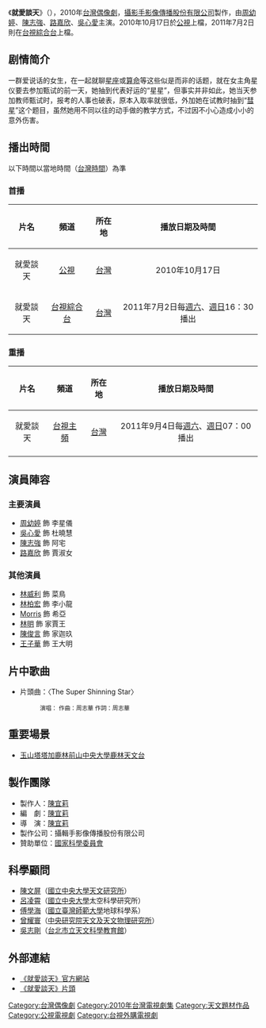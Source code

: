 {{Infobox Television
| show_name            = 就愛談天
| original_name        = ''Shiningstar''
| image                = 
| caption              = 
| show_name_2          = 
| genre                = [[偶像劇|偶像劇]]
| format               = 科學
| creator              = 
| developer            = 
| writer               =[[陳宜莉|陳宜莉]]
| director             =[[陳宜莉|陳宜莉]]
| creative_director= 
| presenter            =   
| starring             ={{Nowrap begin}}[[周幼婷|周幼婷]]、[[陳志強|陳志強]]、[[路嘉欣|路嘉欣]]、[[吳心愛|吳心愛]]
| judges               = 
| voices               = 
| narrated             = 
| theme_music_composer = 
| opentheme            = 
| endtheme             = 
| composer             = 
| country              = {{ROC-TW}}
| language             = [[國語|國語]]
| num_seasons          = <!-- or num_series -->
| num_episodes         = 8集
| list_episodes        = 
| slogan               =
| executive_producer   = 
| supervising_producer =
| producer             = [[陳宜莉|陳宜莉]]
| editor               = 
| location             = {{ROC-TW}}
| cinematography       =
| camera               = 
| runtime              = 30分鐘（含[[廣告|廣告]]）
| company              = {{Nowrap begin}}[[攝影手影像傳播股份有限公司|攝影手影像傳播股份有限公司]]{{Nowrap end}}
| distributor          = 
| channel              = [[公視主頻|公視主頻]]
| picture_format       = [[標準畫質電視|標準畫質電視]]
| audio_format         = [[立體聲|立體聲]]
| first_run            = {{TWN}}
| first_aired          = {{Nowrap begin}}{{start date|2010|10|17}}
| last_aired           = {{start date|2010|11|13}}{{Nowrap end}}
| channel_1            = [[台視綜合台|台視綜合台]]
| picture_format_1     = [[標準畫質電視|標準畫質電視]]
| audio_format_1       = [[立體聲|立體聲]]
| first_run_1          = {{TWN}}
| first_aired_1        = {{Nowrap begin}}{{startdate|2011|07|02}}
| last_aired_1         = {{startdate|2011|07|24}}{{Nowrap end}}
| status               = 
| preceded_by          = 
| followed_by          = 
| related              = 
| website              = http://www.veid-shiningstar.com.tw/preview.html{{dead link|date=2017年12月 |bot=InternetArchiveBot |fix-attempted=yes }}
| production_website   = 
}}
《'''就愛談天'''》（{{lang-en|'''Shiningstar'''}}），2010年[[台灣偶像劇|台灣偶像劇]]，[[攝影手影像傳播股份有限公司|攝影手影像傳播股份有限公司]]製作，由[[周幼婷|周幼婷]]、[[陳志強|陳志強]]、[[路嘉欣|路嘉欣]]、[[吳心愛|吳心愛]]主演。2010年10月17日於[[公視主頻|公視]]上檔，2011年7月2日則在[[台視綜合台|台視綜合台]]上檔。

==剧情简介==
一群爱说话的女生，在一起就聊[[星座|星座]]或[[算命|算命]]等这些似是而非的话题，就在女主角星仪要去参加甄试的前一天，她抽到代表好运的“星星”，但事实并非如此，她当天参加教师甄试时，报考的人事也破表，原本入取率就很低，外加她在试教时抽到“[[彗星|彗星]]”这个题目，虽然她用不同以往的动手做的教学方式，不过因不小心造成小小的意外伤害。

==播出時間== 
<p class="notice metadata" id="spoiler" style="font-size: small">以下時間以當地時間（[[國家標準時間|台灣時間]]）為準

=== 首播 ===
{| class="wikitable"  
|-  
! 片名||頻道 || 所在地 || 播放日期及時間
|- 
|<center>就愛談天||<center>[[公視|公視]]||<center>[[台灣|台灣]]||<center>2010年10月17日
|- 
|<center>就愛談天||<center>[[台視綜合台|台視綜合台]]||<center>[[台灣|台灣]]||<center>2011年7月2日每[[週六|週六]]、[[週日|週日]]16：30播出
|}
=== 重播 ===
{| class="wikitable"  
|-  
! 片名||頻道 || 所在地 || 播放日期及時間
|- 
|<center>就愛談天||<center>[[台視主頻|台視主頻]]||<center>[[台灣|台灣]]||<center>2011年9月4日每[[週六|週六]]、[[週日|週日]]07：00播出
|- 
|}

== 演員陣容 ==
===主要演員===
*[[周幼婷|周幼婷]] 飾 李星儀
*[[吳心愛|吳心愛]] 飾 杜曉慧 
*[[陳志強|陳志強]] 飾 阿宅
*[[路嘉欣|路嘉欣]] 飾 賈淑女
===其他演員===
*[[林威利|林威利]] 飾 菜鳥
*[[林柏宏|林柏宏]] 飾 李小龍
*[[Morris|Morris]] 飾 希亞
*[[林明|林明]] 飾 家賈王
*[[陳俊言|陳俊言]] 飾 家迦玖
*[[王子華|王子華]] 飾 王大明

==片中歌曲==
*片頭曲：〈The Super Shinning Star〉
*:<small>演唱：  作曲：周志華 作詞：周志華 </small>

== 重要場景 ==
*[[玉山|玉山]][[塔塔加|塔塔加]][[鹿林前山|鹿林前山]][[中央大學|中央大學]][[鹿林天文台|鹿林天文台]]
== 製作團隊 ==
*製作人：[[陳宜莉|陳宜莉]]
*編　劇：[[陳宜莉|陳宜莉]]
*導　演：[[陳宜莉|陳宜莉]]
*製作公司：攝輯手影像傳播股份有限公司
*贊助單位：[[國家科學委員會|國家科學委員會]]

==科學顧問==
*[[陳文屏|陳文屏]]（[[國立中央大學天文研究所|國立中央大學天文研究所]]）
*[[呂凌霄|呂凌霄]]（[[國立中央大學|國立中央大學]]太空科學研究所）
*[[傅學海|傅學海]]（[[國立臺灣師範大學|國立臺灣師範大學]]地球科學系）
*[[曾耀寰|曾耀寰]]（[[中央研究院天文及天文物理研究所|中央研究院天文及天文物理研究所]]）
*[[吳志剛_(天文學家)|吳志剛]]（[[台北市立天文科學教育館|台北市立天文科學教育館]]）

== 外部連結 ==
*[http://www.veid-shiningstar.com.tw/preview.html 《就愛談天》官方網站]{{dead link|date=2017年12月 |bot=InternetArchiveBot |fix-attempted=yes }}
*[http://www.youtube.com/watch?v=cZl3X4MbF8I 《就愛談天》片頭] {{Wayback|url=http://www.youtube.com/watch?v=cZl3X4MbF8I |date=20140630070050 }}

{{DEFAULTSORT:Jiu就}}
[[Category:台灣偶像劇|Category:台灣偶像劇]]
[[Category:2010年台灣電視劇集|Category:2010年台灣電視劇集]]
[[Category:天文題材作品|Category:天文題材作品]]
[[Category:公視電視劇|Category:公視電視劇]]
[[Category:台視外購電視劇|Category:台視外購電視劇]]